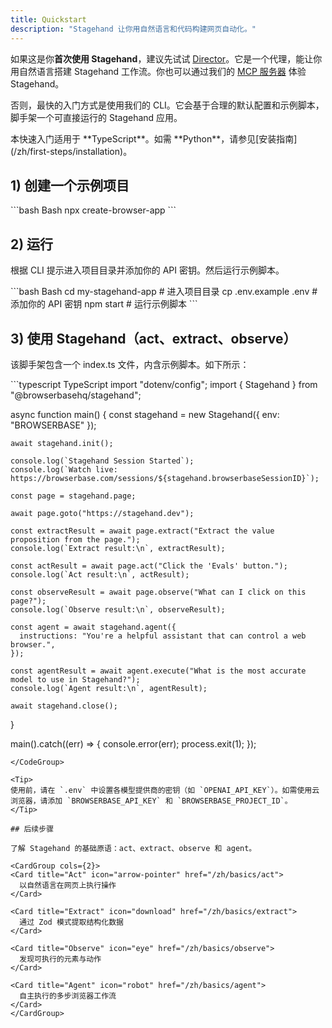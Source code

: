 ```yaml
---
title: Quickstart
description: "Stagehand 让你用自然语言和代码构建网页自动化。"
---
```


如果这是你**首次使用 Stagehand**，建议先试试 [Director](https://director.ai)。它是一个代理，能让你用自然语言搭建 Stagehand 工作流。你也可以通过我们的 [MCP 服务器](/zh/integrations/mcp/introduction) 体验 Stagehand。

否则，最快的入门方式是使用我们的 CLI。它会基于合理的默认配置和示例脚本，脚手架一个可直接运行的 Stagehand 应用。

<Note>
  本快速入门适用于 **TypeScript**。如需 **Python**，请参见[安装指南](/zh/first-steps/installation)。
</Note>

## 1) 创建一个示例项目

<CodeGroup>
  ```bash Bash
  npx create-browser-app
  ```
</CodeGroup>

## 2) 运行

根据 CLI 提示进入项目目录并添加你的 API 密钥。然后运行示例脚本。

<CodeGroup>
  ```bash Bash
  cd my-stagehand-app # 进入项目目录
  cp .env.example .env  # 添加你的 API 密钥
  npm start # 运行示例脚本
  ```
</CodeGroup>

## 3) 使用 Stagehand（act、extract、observe）

该脚手架包含一个 index.ts 文件，内含示例脚本。如下所示：

<CodeGroup>
  ```typescript TypeScript
  import "dotenv/config";
  import { Stagehand } from "@browserbasehq/stagehand";

  async function main() {
    const stagehand = new Stagehand({
      env: "BROWSERBASE"
    });

    await stagehand.init();

    console.log(`Stagehand Session Started`);
    console.log(`Watch live: https://browserbase.com/sessions/${stagehand.browserbaseSessionID}`);

    const page = stagehand.page;

    await page.goto("https://stagehand.dev");

    const extractResult = await page.extract("Extract the value proposition from the page.");
    console.log(`Extract result:\n`, extractResult);

    const actResult = await page.act("Click the 'Evals' button.");
    console.log(`Act result:\n`, actResult);

    const observeResult = await page.observe("What can I click on this page?");
    console.log(`Observe result:\n`, observeResult);

    const agent = await stagehand.agent({
      instructions: "You're a helpful assistant that can control a web browser.",
    });

    const agentResult = await agent.execute("What is the most accurate model to use in Stagehand?");
    console.log(`Agent result:\n`, agentResult);

    await stagehand.close();
  }

  main().catch((err) => {
    console.error(err);
    process.exit(1);
  });

  ```
</CodeGroup>

<Tip>
  使用前，请在 `.env` 中设置各模型提供商的密钥（如 `OPENAI_API_KEY`）。如需使用云浏览器，请添加 `BROWSERBASE_API_KEY` 和 `BROWSERBASE_PROJECT_ID`。
</Tip>

## 后续步骤

了解 Stagehand 的基础原语：act、extract、observe 和 agent。

<CardGroup cols={2}>
  <Card title="Act" icon="arrow-pointer" href="/zh/basics/act">
    以自然语言在网页上执行操作
  </Card>

  <Card title="Extract" icon="download" href="/zh/basics/extract">
    通过 Zod 模式提取结构化数据
  </Card>

  <Card title="Observe" icon="eye" href="/zh/basics/observe">
    发现可执行的元素与动作
  </Card>

  <Card title="Agent" icon="robot" href="/zh/basics/agent">
    自主执行的多步浏览器工作流
  </Card>
</CardGroup>
